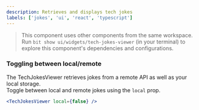 ```yaml
---
description: Retrieves and displays tech jokes
labels: ['jokes', 'ui', 'react', 'typescript']
---
```



> This component uses other components from the same workspace.  
> Run `bit show ui/widgets/tech-jokes-viewer` (in your terminal) to explore this component's dependencies and configurations.

### Toggling between local/remote

The TechJokesViewer retrieves jokes from a remote API as well as your local storage.  
Toggle between local and remote jokes using the `local` prop.

```jsx live=true
<TechJokesViewer local={false} />
```
